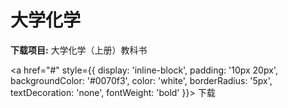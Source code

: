 # 大学化学

**下载项目:** 大学化学（上册）教科书

<a href="#" style={{
  display: 'inline-block',
  padding: '10px 20px',
  backgroundColor: '#0070f3',
  color: 'white',
  borderRadius: '5px',
  textDecoration: 'none',
  fontWeight: 'bold'
}}>
  下载
</a>
